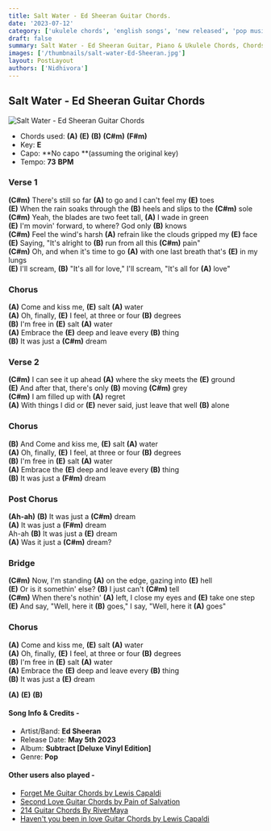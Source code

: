 ```yaml
---
title: Salt Water - Ed Sheeran Guitar Chords.
date: '2023-07-12'
category: ['ukulele chords', 'english songs', 'new released', 'pop music']
draft: false
summary: Salt Water - Ed Sheeran Guitar, Piano & Ukulele Chords, Chords used - (A) (E) (B) (C#m) (F#m),Key - E Major
images: ['/thumbnails/salt-water-Ed-Sheeran.jpg']
layout: PostLayout
authors: ['Nidhivora']
---
```


## Salt Water - Ed Sheeran Guitar Chords

![Salt Water - Ed Sheeran Guitar Chords](/thumbnails/salt-water-Ed-Sheeran.jpg)

- Chords used: **(A)** **(E)** **(B)** **(C#m)** **(F#m)**
- Key: **E**
- Capo: **No capo **(assuming the original key)
- Tempo: **73** **BPM**

### **Verse 1**

**(C#m)** There's still so far **(A)** to go and I can't feel my **(E)** toes\
**(E)** When the rain soaks through the **(B)** heels and slips to the **(C#m)** sole\
**(C#m)** Yeah, the blades are two feet tall, **(A)** I wade in green\
**(E)** I'm movin' forward, to where? God only **(B)** knows\
**(C#m)** Feel the wind's harsh **(A)** refrain like the clouds gripped my **(E)** face\
**(E)** Saying, "It's alright to **(B)** run from all this **(C#m)** pain"\
**(C#m)** Oh, and when it's time to go **(A)** with one last breath that's **(E)** in my lungs\
**(E)** I'll scream, **(B)** "It's all for love," I'll scream, "It's all for **(A)** love"

### **Chorus**

**(A)** Come and kiss me, **(E)** salt **(A)** water\
**(A)** Oh, finally, **(E)** I feel, at three or four **(B)** degrees\
**(B)** I'm free in **(E)** salt **(A)** water\
**(A)** Embrace the **(E)** deep and leave every **(B)** thing\
**(B)** It was just a **(C#m)** dream

### **Verse 2**

**(C#m)** I can see it up ahead **(A)** where the sky meets the **(E)** ground\
**(E)** And after that, there's only **(B)** moving **(C#m)** grey\
**(C#m)** I am filled up with **(A)** regret\
**(A)** With things I did or **(E)** never said, just leave that well **(B)** alone

### **Chorus**

**(B)** And Come and kiss me, **(E)** salt **(A)** water\
**(A)** Oh, finally, **(E)** I feel, at three or four **(B)** degrees\
**(B)** I'm free in **(E)** salt **(A)** water\
**(A)** Embrace the **(E)** deep and leave every **(B)** thing\
**(B)** It was just a **(F#m)** dream

### **Post Chorus**

**(Ah-ah)**
**(B)** It was just a **(C#m)** dream\
**(A)** It was just a **(F#m)** dream\
Ah-ah **(B)** It was just a **(E)** dream\
**(A)** Was it just a **(C#m)** dream?

### **Bridge**

**(C#m)** Now, I'm standing **(A)** on the edge, gazing into **(E)** hell\
**(E)** Or is it somethin' else? **(B)** I just can't **(C#m)** tell\
**(C#m)** When there's nothin' **(A)** left, I close my eyes and **(E)** take one step\
**(E)** And say, "Well, here it **(B)** goes," I say, "Well, here it **(A)** goes"

### **Chorus**

**(A)** Come and kiss me, **(E)** salt **(A)** water\
**(A)** Oh, finally, **(E)** I feel, at three or four **(B)** degrees\
**(B)** I'm free in **(E)** salt **(A)** water\
**(A)** Embrace the **(E)** deep and leave every **(B)** thing\
**(B)** It was just a **(E)** dream

**(A)** **(E)** **(B)**

#### Song Info & Credits -

- Artist/Band: **Ed Sheeran**
- Release Date: **May 5th 2023**
- Album: **Subtract \[Deluxe Vinyl Edition\]**
- Genre: **Pop**

#### Other users also played - 

- [Forget Me Guitar Chords by Lewis Capaldi](https://www.chordsco.com/chords/forget-me-guitar-chords-by-lewis-capaldi)
- [Second Love Guitar Chords by Pain of Salvation](https://www.chordsco.com/chords/second-love-guitar-chords-by-pain-of-salvation)
- [214 Guitar Chords By RiverMaya](https://www.chordsco.com/chords/214-guitar-chords-by-river-maya)
- [Haven't you been in love Guitar Chords by Lewis Capaldi](https://www.chordsco.com/chords/havent-you-been-in-love-guitar-chords-by-lewis-capaldi)
